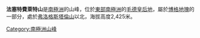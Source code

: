 {{coord|72|33|S|2|59|W|source:GNIS|display=title}}

'''法塞特費萊特山'''是[[南極洲|南極洲]]的山峰，位於[[東部南極洲|東部南極洲]]的[[毛德皇后地|毛德皇后地]]，屬於[[博格地塊|博格地塊]]的一部分，處於[[弗洛格斯塔倫山|弗洛格斯塔倫山]]以北，海拔高度2,425米。

{{Antarctica-geo-stub}}
[[Category:南極洲山峰|Category:南極洲山峰]]